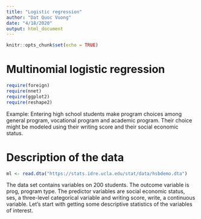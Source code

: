 ```yaml
---
title: "Logistic regression"
author: "Dat Quoc Vuong"
date: "4/18/2020"
output: html_document
---
```


```r
knitr::opts_chunk$set(echo = TRUE)
```

# Multinomial logistic regression

```r
require(foreign)
require(nnet)
require(ggplot2)
require(reshape2)
```

Example: Entering high school students make program choices among general program, vocational program and academic program. Their choice might be modeled using their writing score and their social economic status.

# Description of the data

```r
ml <- read.dta("https://stats.idre.ucla.edu/stat/data/hsbdemo.dta")
```

The data set contains variables on 200 students. The outcome variable is prog, program type. The predictor variables are social economic status, ses, a three-level categorical variable and writing score, write, a continuous variable. Let’s start with getting some descriptive statistics of the variables of interest.
